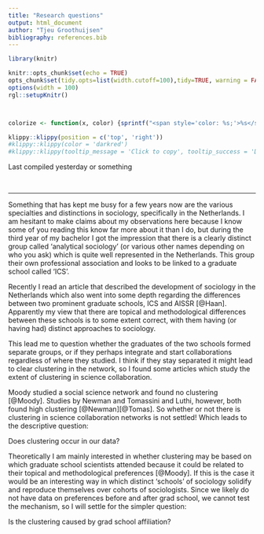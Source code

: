 ```yaml
---
title: "Research questions"
output: html_document
author: "Tjeu Groothuijsen"
bibliography: references.bib
---
```



```r
library(knitr)

knitr::opts_chunk$set(echo = TRUE)
opts_chunk$set(tidy.opts=list(width.cutoff=100),tidy=TRUE, warning = FALSE, message = FALSE,comment = "#>", cache=TRUE, class.source=c("test"), class.output=c("test2"))
options(width = 100)
rgl::setupKnitr()



colorize <- function(x, color) {sprintf("<span style='color: %s;'>%s</span>", color, x) }

```

```r
klippy::klippy(position = c('top', 'right'))
#klippy::klippy(color = 'darkred')
#klippy::klippy(tooltip_message = 'Click to copy', tooltip_success = 'Done')
```

Last compiled yesterday or something

<br>

----
  
Something that has kept me busy for a few years now are the various specialties and
distinctions in sociology, specifically in the Netherlands. I am hesitant to make claims
about my observations here because I know some of you reading this know far more about it
than I do, but during the third year of my bachelor I got the impression that there is a
clearly distinct group called 'analytical sociology' (or various other names depending on
who you ask) which is quite well represented in the Netherlands. This group their own
professional association and looks to be linked to a graduate school called 'ICS'.

Recently I read an article that described the development of sociology in the Netherlands
which also went into some depth regarding the differences between two prominent graduate
schools, ICS and AISSR [@Haan]. Apparently my view that there are topical and
methodological differences between these schools is to some extent correct, with them
having (or having had) distinct approaches to sociology.

This lead me to question whether the graduates of the two schools formed separate groups,
or if they perhaps integrate and start collaborations regardless of where they studied. 
I think if they stay separated it might lead to clear clustering in the network, so I
found some articles which study the extent of clustering in science collaboration.

Moody studied a social science network and found no clustering [@Moody]. Studies by
Newman and Tomassini and Luthi, however, both found high clustering [@Newman][@Tomas].
So whether or not there is clustering in science collaboration networks is not settled!
Which leads to the descriptive question:

Does clustering occur in our data?

Theoretically I am mainly interested in whether clustering may be based on which graduate
school scientists attended because it could be related to their topical and
methodological preferences [@Moody]. If this is the case it would be an interesting way
in which distinct 'schools' of sociology solidify and reproduce themselves over cohorts
of sociologists. Since we likely do not have data on preferences before and after grad
school, we cannot test the mechanism, so I will settle for the simpler question:

Is the clustering caused by grad school affiliation?

  
